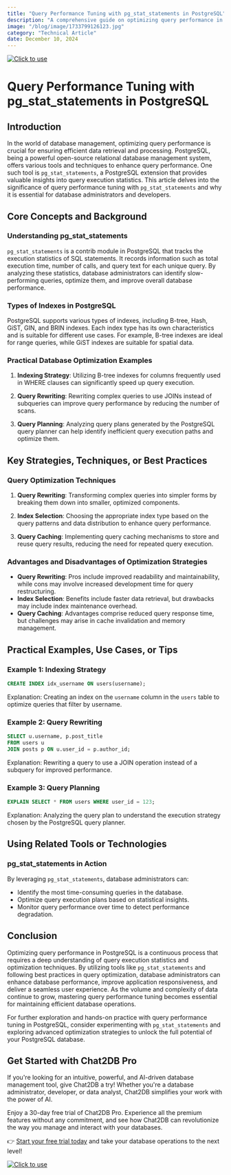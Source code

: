 ```yaml
---
title: "Query Performance Tuning with pg_stat_statements in PostgreSQL"
description: "A comprehensive guide on optimizing query performance in PostgreSQL using pg_stat_statements."
image: "/blog/image/1733799126123.jpg"
category: "Technical Article"
date: December 10, 2024
---
```

[![Click to use](/image/blog/bg/chat2db1.png)](https://app.chat2db.ai/)
# Query Performance Tuning with pg_stat_statements in PostgreSQL


<Authors date="December 10, 2024">
  <Author name="Ethan Clarke" link="https://chat2db.ai" />
</Authors>

## Introduction

In the world of database management, optimizing query performance is crucial for ensuring efficient data retrieval and processing. PostgreSQL, being a powerful open-source relational database management system, offers various tools and techniques to enhance query performance. One such tool is `pg_stat_statements`, a PostgreSQL extension that provides valuable insights into query execution statistics. This article delves into the significance of query performance tuning with `pg_stat_statements` and why it is essential for database administrators and developers.

## Core Concepts and Background

### Understanding pg_stat_statements

`pg_stat_statements` is a contrib module in PostgreSQL that tracks the execution statistics of SQL statements. It records information such as total execution time, number of calls, and query text for each unique query. By analyzing these statistics, database administrators can identify slow-performing queries, optimize them, and improve overall database performance.

### Types of Indexes in PostgreSQL

PostgreSQL supports various types of indexes, including B-tree, Hash, GiST, GIN, and BRIN indexes. Each index type has its own characteristics and is suitable for different use cases. For example, B-tree indexes are ideal for range queries, while GiST indexes are suitable for spatial data.

### Practical Database Optimization Examples

1. **Indexing Strategy**: Utilizing B-tree indexes for columns frequently used in WHERE clauses can significantly speed up query execution.

2. **Query Rewriting**: Rewriting complex queries to use JOINs instead of subqueries can improve query performance by reducing the number of scans.

3. **Query Planning**: Analyzing query plans generated by the PostgreSQL query planner can help identify inefficient query execution paths and optimize them.

## Key Strategies, Techniques, or Best Practices

### Query Optimization Techniques

1. **Query Rewriting**: Transforming complex queries into simpler forms by breaking them down into smaller, optimized components.

2. **Index Selection**: Choosing the appropriate index type based on the query patterns and data distribution to enhance query performance.

3. **Query Caching**: Implementing query caching mechanisms to store and reuse query results, reducing the need for repeated query execution.

### Advantages and Disadvantages of Optimization Strategies

- **Query Rewriting**: Pros include improved readability and maintainability, while cons may involve increased development time for query restructuring.
- **Index Selection**: Benefits include faster data retrieval, but drawbacks may include index maintenance overhead.
- **Query Caching**: Advantages comprise reduced query response time, but challenges may arise in cache invalidation and memory management.

## Practical Examples, Use Cases, or Tips

### Example 1: Indexing Strategy

```sql
CREATE INDEX idx_username ON users(username);
```

Explanation: Creating an index on the `username` column in the `users` table to optimize queries that filter by username.

### Example 2: Query Rewriting

```sql
SELECT u.username, p.post_title
FROM users u
JOIN posts p ON u.user_id = p.author_id;
```

Explanation: Rewriting a query to use a JOIN operation instead of a subquery for improved performance.

### Example 3: Query Planning

```sql
EXPLAIN SELECT * FROM users WHERE user_id = 123;
```

Explanation: Analyzing the query plan to understand the execution strategy chosen by the PostgreSQL query planner.

## Using Related Tools or Technologies

### pg_stat_statements in Action

By leveraging `pg_stat_statements`, database administrators can:
- Identify the most time-consuming queries in the database.
- Optimize query execution plans based on statistical insights.
- Monitor query performance over time to detect performance degradation.

## Conclusion

Optimizing query performance in PostgreSQL is a continuous process that requires a deep understanding of query execution statistics and optimization techniques. By utilizing tools like `pg_stat_statements` and following best practices in query optimization, database administrators can enhance database performance, improve application responsiveness, and deliver a seamless user experience. As the volume and complexity of data continue to grow, mastering query performance tuning becomes essential for maintaining efficient database operations.

For further exploration and hands-on practice with query performance tuning in PostgreSQL, consider experimenting with `pg_stat_statements` and exploring advanced optimization strategies to unlock the full potential of your PostgreSQL database.

## Get Started with Chat2DB Pro

If you're looking for an intuitive, powerful, and AI-driven database management tool, give Chat2DB a try! Whether you're a database administrator, developer, or data analyst, Chat2DB simplifies your work with the power of AI.

Enjoy a 30-day free trial of Chat2DB Pro. Experience all the premium features without any commitment, and see how Chat2DB can revolutionize the way you manage and interact with your databases.

👉 [Start your free trial today](https://app.chat2db.ai/) and take your database operations to the next level!

[![Click to use](/image/blog/bg/chat2db.jpg)](https://app.chat2db.ai/)